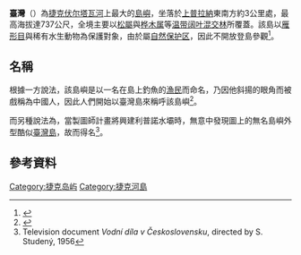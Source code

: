 {{Infobox islands
| name = 臺灣
| native name = Tajvan
| image name = Tajvan-08-2018-lipno.jpg
| image size = 
| image caption = 
| image alt = 
| pushpin_map = Czech Republic
| map_alt = 
| map_width = 
| map_caption = 臺灣在捷克的位置
| map_relief = 
| coordinates = {{Coord|48|44|30|N|14|3|46|E}}
| location = {{le|利普諾水壩|Lipno Dam}}
| country = {{flag|Czech}}
| country admin divisions title = 州
| country admin divisions = [[南波希米亚州|南波希米亚州]]
| area km2 = 
| ethnic groups = 
| additional info = 
}}

'''臺灣'''（{{lang-cz|Tajvan}}）為[[捷克|捷克]][[伏尔塔瓦河|伏尔塔瓦河]]{{le|利普諾水壩|Lipno Dam}}上最大的[[島嶼|島嶼]]，坐落於[[上普拉納|上普拉納]]東南方約3公里處，最高海拔達737公尺，全境主要以[[松屬|松屬]]與[[桦木属|桦木属]]等[[温带阔叶混交林|温带阔叶混交林]]所覆蓋。該島以[[雁形目|雁形目]]與稀有水生動物為保護對象，由於屬[[自然保护区|自然保护区]]，因此不開放登島參觀<ref>{{Cite news|url=http://www.zahora.estranky.cz/clanky/moje-clanky-v-ceskokrumlovskem-deniku/tajvan-lipensky-ostrov-s-nadechem-exotiky.html|title=Tajvan:Lipenský ostrov s nádechem exotiky|last=www.zahora.estranky.cz|work=MOJE  POŠUMAVSKO - LIPENSKÉ  STRÁNKY|access-date=2017-10-14|language=cs}}</ref>。

== 名稱 ==
根據一方說法，該島嶼是以一名在島上釣魚的[[漁民|漁民]]而命名，乃因他斜揚的眼角而被戲稱為中國人，因此人們開始以臺灣島來稱呼該島嶼<ref>{{Cite journal|last=David|first=Jan|title=20 světových míst, která najdete při cestě Českem|journal=Deník metro|date=2010-08-09|url=http://www.metro.cz/domov/2973-20-svetovych-mist-ktera-najdete-pri-ceste-ceskem}}</ref>。

而另種說法為，當製圖師計畫將興建利普諾水壩時，無意中發現圖上的無名島嶼外型酷似[[臺灣島|臺灣島]]，故而得名<ref>Television document ''Vodní díla v Československu'', directed by S. Studený, 1956</ref>。

== 參考資料 ==
{{Reflist}}

{{DEFAULTSORT:Tajvan}}
[[Category:捷克岛屿|Category:捷克岛屿]]
[[Category:捷克河島|Category:捷克河島]]

{{CzechRepublic-geo-stub}}
